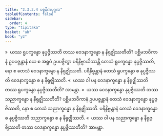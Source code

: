 ```yaml
---
title: "2.3.3.4 ပစ္စနီကပုဂ္ဂလ"
tableOfContents: false
sidebar:
  order: 4
type: "tipitaka"
basket: "ab"
book: "y2"
---
```



<DynamicBreadcrumb />

<Division number="180" book="y2" e="ch" v="33" p="62">

<Paragraph number="887" book="y2">
»  ယဿ ရူပက္ခန္ဓော နုပ္ပဇ္ဇိဿတိ တဿ ဝေဒနာက္ခန္ဓော န နိရုဇ္ဈိဿတီတိ?
</Paragraph>

<Paragraph number="888" book="y2">
ပစ္ဆိမဘဝိကာနံ ဥပပဇ္ဇန္တာနံ ယေ စ အရူပံ ဥပပဇ္ဇိတွာ ပရိနိဗ္ဗာယိဿန္တိ တေသံ ရူပက္ခန္ဓော နုပ္ပဇ္ဇိဿတိ, နော စ တေသံ ဝေဒနာက္ခန္ဓော န နိရုဇ္ဈိဿတိ. ပရိနိဗ္ဗန္တာနံ တေသံ ရူပက္ခန္ဓော စ နုပ္ပဇ္ဇိဿတိ ဝေဒနာက္ခန္ဓော စ န နိရုဇ္ဈိဿတိ.
</Paragraph>

<Paragraph number="889" book="y2">
«  ယဿ ဝါ ပန ဝေဒနာက္ခန္ဓော န နိရုဇ္ဈိဿတိ တဿ ရူပက္ခန္ဓော နုပ္ပဇ္ဇိဿတီတိ? အာမန္တာ.
</Paragraph>

</Division>
<Division number="181" book="y2" e="ch" v="33" p="62">

<Paragraph number="890" book="y2">
»  ယဿ ဝေဒနာက္ခန္ဓော နုပ္ပဇ္ဇိဿတိ တဿ သညာက္ခန္ဓော န နိရုဇ္ဈိဿတီတိ?
</Paragraph>

<Paragraph number="891" book="y2">
ပစ္ဆိမဘဝိကာနံ ဥပပဇ္ဇန္တာနံ တေသံ ဝေဒနာက္ခန္ဓော နုပ္ပဇ္ဇိဿတိ, နော စ တေသံ သညာက္ခန္ဓော န နိရုဇ္ဈိဿတိ. ပရိနိဗ္ဗန္တာနံ တေသံ ဝေဒနာက္ခန္ဓော စ နုပ္ပဇ္ဇိဿတိ သညာက္ခန္ဓော စ န နိရုဇ္ဈိဿတိ.
</Paragraph>

<Paragraph number="892" book="y2">
«  ယဿ ဝါ ပန သညာက္ခန္ဓော န နိရုဇ္ဈိဿတိ တဿ ဝေဒနာက္ခန္ဓော နုပ္ပဇ္ဇိဿတီတိ? အာမန္တာ.
</Paragraph>
</Division>
